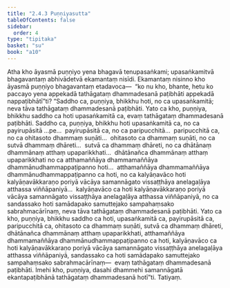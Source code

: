 ```yaml
---
title: "2.4.3 Puṇṇiyasutta"
tableOfContents: false
sidebar:
  order: 4
type: "tipitaka"
basket: "su"
book: "a10"
---
```



<DynamicBreadcrumb />

<Division number="83" book="a10">

<Paragraph number="637" book="a10">
Atha kho āyasmā puṇṇiyo yena bhagavā tenupasaṅkami; upasaṅkamitvā bhagavantaṃ abhivādetvā ekamantaṃ nisīdi. Ekamantaṃ nisinno kho āyasmā puṇṇiyo bhagavantaṃ etadavoca—  “ko nu kho, bhante, hetu ko paccayo yena appekadā tathāgataṃ dhammadesanā paṭibhāti appekadā nappaṭibhātī”ti?
</Paragraph>

<Paragraph number="638" book="a10">
“Saddho ca, puṇṇiya, bhikkhu hoti, no ca upasaṅkamitā; neva tāva tathāgataṃ dhammadesanā paṭibhāti. Yato ca kho, puṇṇiya, bhikkhu saddho ca hoti upasaṅkamitā ca, evaṃ tathāgataṃ dhammadesanā paṭibhāti.
</Paragraph>

<Paragraph number="639" book="a10">
Saddho ca, puṇṇiya, bhikkhu hoti upasaṅkamitā ca, no ca payirupāsitā …pe…  payirupāsitā ca, no ca paripucchitā…  paripucchitā ca, no ca ohitasoto dhammaṃ suṇāti…  ohitasoto ca dhammaṃ suṇāti, no ca sutvā dhammaṃ dhāreti…  sutvā ca dhammaṃ dhāreti, no ca dhātānaṃ dhammānaṃ atthaṃ upaparikkhati…  dhātānañca dhammānaṃ atthaṃ upaparikkhati no ca atthamaññāya dhammamaññāya dhammānudhammappaṭipanno hoti…  atthamaññāya dhammamaññāya dhammānudhammappaṭipanno ca hoti, no ca kalyāṇavāco hoti kalyāṇavākkaraṇo poriyā vācāya samannāgato vissaṭṭhāya anelagaḷāya atthassa viññāpaniyā…  kalyāṇavāco ca hoti kalyāṇavākkaraṇo poriyā vācāya samannāgato vissaṭṭhāya anelagaḷāya atthassa viññāpaniyā, no ca sandassako hoti samādapako samuttejako sampahaṃsako sabrahmacārīnaṃ, neva tāva tathāgataṃ dhammadesanā paṭibhāti.
</Paragraph>

<Paragraph number="640" book="a10">
Yato ca kho, puṇṇiya, bhikkhu saddho ca hoti, upasaṅkamitā ca, payirupāsitā ca, paripucchitā ca, ohitasoto ca dhammaṃ suṇāti, sutvā ca dhammaṃ dhāreti, dhātānañca dhammānaṃ atthaṃ upaparikkhati, atthamaññāya dhammamaññāya dhammānudhammappaṭipanno ca hoti, kalyāṇavāco ca hoti kalyāṇavākkaraṇo poriyā vācāya samannāgato vissaṭṭhāya anelagaḷāya atthassa viññāpaniyā, sandassako ca hoti samādapako samuttejako sampahaṃsako sabrahmacārīnaṃ—  evaṃ tathāgataṃ dhammadesanā paṭibhāti. Imehi kho, puṇṇiya, dasahi dhammehi samannāgatā ekantapaṭibhānā tathāgataṃ dhammadesanā hotī”ti.

</Paragraph>
</Division>

<Paragraph number="641" type="center" book="a10">
Tatiyaṃ.
</Paragraph>